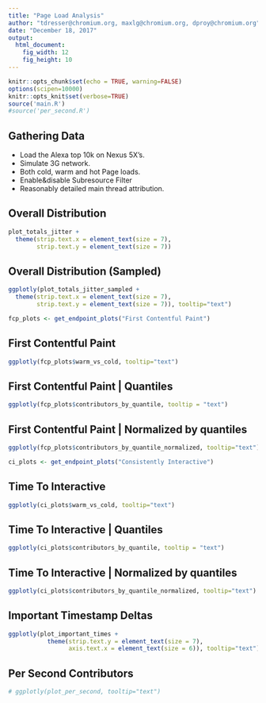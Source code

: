 ```yaml
---
title: "Page Load Analysis"
author: "tdresser@chromium.org, maxlg@chromium.org, dproy@chromium.org"
date: "December 18, 2017"
output: 
  html_document:
    fig_width: 12
    fig_height: 10
---
```


```r
knitr::opts_chunk$set(echo = TRUE, warning=FALSE)
options(scipen=10000)
knitr::opts_knit$set(verbose=TRUE)
source('main.R')
#source('per_second.R')
```

## Gathering Data
* Load the Alexa top 10k on Nexus 5X's.
* Simulate 3G network.
* Both cold, warm and hot Page loads.
* Enable&disable Subresource Filter
* Reasonably detailed main thread attribution.

## Overall Distribution

```r
plot_totals_jitter +
  theme(strip.text.x = element_text(size = 7),
        strip.text.y = element_text(size = 7))
```

## Overall Distribution (Sampled)
```r
ggplotly(plot_totals_jitter_sampled +
  theme(strip.text.x = element_text(size = 7),
        strip.text.y = element_text(size = 7)), tooltip="text")
```

```r
fcp_plots <- get_endpoint_plots("First Contentful Paint")
```

## First Contentful Paint

```r
ggplotly(fcp_plots$warm_vs_cold, tooltip="text")
```

## First Contentful Paint | Quantiles
```r
ggplotly(fcp_plots$contributors_by_quantile, tooltip = "text")
```

## First Contentful Paint | Normalized by quantiles
```r
ggplotly(fcp_plots$contributors_by_quantile_normalized, tooltip="text")
```


```r
ci_plots <- get_endpoint_plots("Consistently Interactive")
```

## Time To Interactive

```r
ggplotly(ci_plots$warm_vs_cold, tooltip="text")
```

## Time To Interactive | Quantiles
```r
ggplotly(ci_plots$contributors_by_quantile, tooltip = "text")
```

## Time To Interactive | Normalized by quantiles
```r
ggplotly(ci_plots$contributors_by_quantile_normalized, tooltip="text")
```

## Important Timestamp Deltas
```r
ggplotly(plot_important_times + 
           theme(strip.text.y = element_text(size = 7),
                 axis.text.x = element_text(size = 6)), tooltip="text") 
```

## Per Second Contributors
```r
# ggplotly(plot_per_second, tooltip="text")
```


